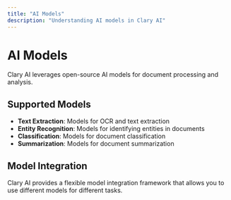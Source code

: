 ```yaml
---
title: "AI Models"
description: "Understanding AI models in Clary AI"
---
```


# AI Models

Clary AI leverages open-source AI models for document processing and analysis.

## Supported Models

- **Text Extraction**: Models for OCR and text extraction
- **Entity Recognition**: Models for identifying entities in documents
- **Classification**: Models for document classification
- **Summarization**: Models for document summarization

## Model Integration

Clary AI provides a flexible model integration framework that allows you to use different models for different tasks.
